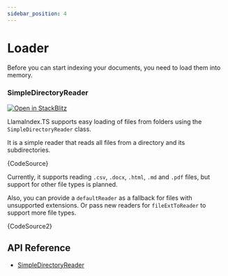 ```yaml
---
sidebar_position: 4
---
```



# Loader

Before you can start indexing your documents, you need to load them into memory.

### SimpleDirectoryReader

[![Open in StackBlitz](https://developer.stackblitz.com/img/open_in_stackblitz.svg)](https://stackblitz.com/github/run-llama/LlamaIndexTS/tree/main/examples/readers?file=src/simple-directory-reader.ts&title=Simple%20Directory%20Reader)

LlamaIndex.TS supports easy loading of files from folders using the `SimpleDirectoryReader` class.

It is a simple reader that reads all files from a directory and its subdirectories.

<CodeBlock language="ts">{CodeSource}</CodeBlock>

Currently, it supports reading `.csv`, `.docx`, `.html`, `.md` and `.pdf` files,
but support for other file types is planned.

Also, you can provide a `defaultReader` as a fallback for files with unsupported extensions.
Or pass new readers for `fileExtToReader` to support more file types.

<CodeBlock language="ts" showLineNumbers metastring="{8-12,17-21}">
  {CodeSource2}
</CodeBlock>

## API Reference

- [SimpleDirectoryReader](../api/classes/SimpleDirectoryReader.md)
